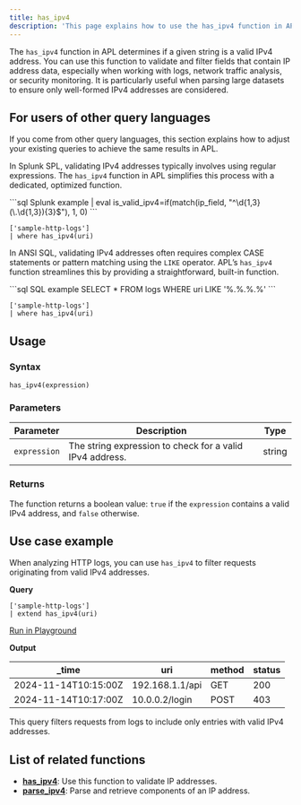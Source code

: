 ```yaml
---
title: has_ipv4
description: 'This page explains how to use the has_ipv4 function in APL.'
---
```


The `has_ipv4` function in APL determines if a given string is a valid IPv4 address. You can use this function to validate and filter fields that contain IP address data, especially when working with logs, network traffic analysis, or security monitoring. It is particularly useful when parsing large datasets to ensure only well-formed IPv4 addresses are considered.

## For users of other query languages

If you come from other query languages, this section explains how to adjust your existing queries to achieve the same results in APL.

<AccordionGroup>
<Accordion title="Splunk SPL users">

In Splunk SPL, validating IPv4 addresses typically involves using regular expressions. The `has_ipv4` function in APL simplifies this process with a dedicated, optimized function.

<CodeGroup>
```sql Splunk example
| eval is_valid_ipv4=if(match(ip_field, "^\d{1,3}(\.\d{1,3}){3}$"), 1, 0)
```

```kusto APL equivalent
['sample-http-logs']
| where has_ipv4(uri)
```
</CodeGroup>

</Accordion>
<Accordion title="ANSI SQL users">

In ANSI SQL, validating IPv4 addresses often requires complex CASE statements or pattern matching using the `LIKE` operator. APL’s `has_ipv4` function streamlines this by providing a straightforward, built-in function.

<CodeGroup>
```sql SQL example
SELECT * FROM logs WHERE uri LIKE '%.%.%.%'
```

```kusto APL equivalent
['sample-http-logs']
| where has_ipv4(uri)
```
</CodeGroup>

</Accordion>
</AccordionGroup>

## Usage

### Syntax

```kusto
has_ipv4(expression)
```

### Parameters

| Parameter   | Description                                             | Type    |
|-------------|---------------------------------------------------------|---------|
| `expression` | The string expression to check for a valid IPv4 address. | string  |

### Returns

The function returns a boolean value: `true` if the `expression` contains a valid IPv4 address, and `false` otherwise.

## Use case example

When analyzing HTTP logs, you can use `has_ipv4` to filter requests originating from valid IPv4 addresses.

**Query**

```kusto
['sample-http-logs']
| extend has_ipv4(uri)
```

[Run in Playground](https://play.axiom.co/axiom-play-qf1k/explorer?initForm=%7B%22apl%22%3A%22%5B%27sample-http-logs%27%5D%20%7C%20where%20has_ipv4(uri)%20%7C%20project%20_time%2C%20uri%2C%20method%2C%20status%22%7D)

**Output**

| _time               | uri              | method | status |
|---------------------|------------------|--------|--------|
| 2024-11-14T10:15:00Z | 192.168.1.1/api | GET    | 200    |
| 2024-11-14T10:17:00Z | 10.0.0.2/login  | POST   | 403    |

This query filters requests from logs to include only entries with valid IPv4 addresses.

## List of related functions

- [**has_ipv4**](/apl/string-functions/has_ipv6-function): Use this function to validate IP addresses.
- [**parse_ipv4**](/apl/string-functions/parse_ipv4-function): Parse and retrieve components of an IP address.